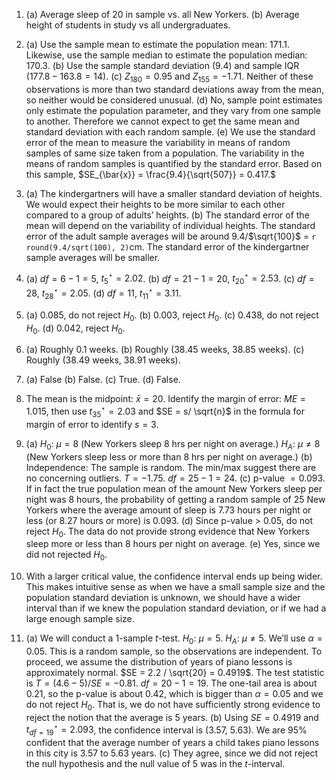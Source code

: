 1. \(a) Average sleep of 20 in sample vs. all New Yorkers. (b) Average height of students in study vs all undergraduates.

1. \(a) Use the sample mean to estimate the population mean: 171.1. Likewise, use the sample median to estimate the population median: 170.3. (b) Use the sample standard deviation (9.4) and sample IQR ($177.8-163.8 = 14$). (c) $Z_{180} = 0.95$ and $Z_{155} = -1.71.$ Neither of these observations is more than two standard deviations away from the mean, so neither would be considered unusual. (d) No, sample point estimates only estimate the population parameter, and they vary from one sample to another. Therefore we cannot expect to get the same mean and standard deviation with each random sample. (e) We use the standard error of the mean to measure the variability in means of random samples of same size taken from a population. The variability in the means of random samples is quantified by the standard error. Based on this sample, $SE_{\bar{x}} = \frac{9.4}{\sqrt{507}} = 0.417.$

1. \(a) The kindergartners will have a smaller standard deviation of heights. We would expect their heights to be more similar to each other compared to a group of adults' heights. (b) The standard error of the mean will depend on the variability of individual heights. The standard error of the adult sample averages will be around 9.4/$\sqrt{100}$ = `r round(9.4/sqrt(100), 2)`cm. The standard error of the kindergartner sample averages will be smaller.

1. \(a) $df=6-1=5$, $t_{5}^{\star} = 2.02$. (b) $df=21-1=20$, $t_{20}^{\star} = 2.53$. (c) $df=28$, $t_{28}^{\star} = 2.05$. (d) $df=11$, $t_{11}^{\star} = 3.11$.

1. \(a) 0.085, do not reject $H_0$. (b) 0.003, reject $H_0$. (c) 0.438, do not reject $H_0$. (d) 0.042, reject $H_0$.

1. \(a) Roughly 0.1 weeks. (b) Roughly (38.45 weeks, 38.85 weeks). (c) Roughly (38.49 weeks, 38.91 weeks).

1. \(a) False (b) False. (c) True. (d) False.

1. The mean is the midpoint: $\bar{x} = 20$. Identify the margin of error: $ME = 1.015$, then use $t^{\star}_{35} = 2.03$ and $SE = s/ \sqrt{n}$ in the formula for margin of error to identify $s = 3$.

1. \(a) $H_0$: $\mu = 8$ (New Yorkers sleep 8 hrs per night on average.) 
$H_A$: $\mu \neq 8$ (New Yorkers sleep less or more than 8 hrs per night on average.) (b) Independence: The sample is random. The min/max suggest there are no concerning outliers. $T = -1.75$. $df=25-1=24$. (c) p-value $= 0.093$. If in fact the true population mean of the amount New Yorkers sleep per night was 8 hours, the probability of getting a random sample of 25 New Yorkers where the average amount of sleep is 7.73 hours per night or less (or 8.27 hours or more) is 0.093. (d) Since p-value $>$ 0.05, do not reject $H_0$. The data do not provide strong evidence that New Yorkers sleep more or less than 8 hours per night on average. (e) Yes, since we did not rejected $H_0$.

1. With a larger critical value, the confidence interval ends up being wider. This makes intuitive sense as when we have a small sample size and the population standard deviation is unknown, we should have a wider interval than if we knew the population standard deviation, or if we had a large enough sample size.

1. \(a) We will conduct a 1-sample $t$-test. $H_0$: $\mu = 5$. $H_A$: $\mu \neq 5$. We'll use $\alpha = 0.05$. This is a random sample, so the observations are independent. To proceed, we assume the distribution of years of piano lessons is approximately normal. $SE = 2.2 / \sqrt{20} = 0.4919$. The test statistic is $T = (4.6 - 5) / SE = -0.81$. $df = 20 - 1 = 19$. The one-tail area is about 0.21, so the p-value is about 0.42, which is bigger than $\alpha = 0.05$ and we do not reject $H_0$. That is, we do not have sufficiently strong evidence to reject the notion that the average is 5 years. (b) Using $SE = 0.4919$ and $t_{df = 19}^{\star} = 2.093$, the confidence interval is (3.57, 5.63). We are 95% confident that the average number of years a child takes piano lessons in this city is 3.57 to 5.63 years. (c) They agree, since we did not reject the null hypothesis and the null value of 5 was in the $t$-interval.
